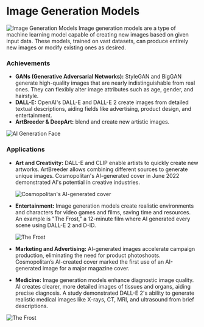 # Image Generation Models

![Image Generation Models](../../../public/assets/chapter_2/2.6.jpg)
Image generation models are a type of machine learning model capable of creating new images based on given input data.
These models, trained on vast datasets, can produce entirely new images or modify existing ones as desired.

### Achievements

- **GANs (Generative Adversarial Networks):** StyleGAN and BigGAN generate high-quality images that are nearly
  indistinguishable from real ones. They can flexibly alter image attributes such as age, gender, and hairstyle.
- **DALL-E:** OpenAI's DALL-E and DALL-E 2 create images from detailed textual descriptions, aiding fields like advertising,
  product design, and entertainment.
- **ArtBreeder & DeepArt:** blend and create new artistic images.

![AI Generation Face](../../../public/assets/chapter_2/2.7.png)

### Applications

- **Art and Creativity:** DALL-E and CLIP enable artists to quickly create new artworks. ArtBreeder allows combining
  different sources to generate unique images. Cosmopolitan's AI-generated cover in June 2022 demonstrated AI's potential in
  creative industries.

  ![Cosmopolitan's AI-generated cover](../../../public/assets/chapter_2/2.8.jpg)

- **Entertainment:** Image generation models create realistic environments and characters for video games and films, saving time
  and resources. An example is "The Frost," a 12-minute film where AI generated every scene using DALL-E 2 and D-ID.

  ![The Frost](../../../public/assets/chapter_2/2.9.jpg)

- **Marketing and Advertising:** AI-generated images accelerate campaign production, eliminating the need for product photoshoots.
  Cosmopolitan’s AI-created cover marked the first use of an AI-generated image for a major magazine cover.
- **Medicine:** Image generation models enhance diagnostic image quality. AI creates clearer, more detailed images of tissues and
  organs, aiding precise diagnosis. A study demonstrated DALL-E 2's ability to generate realistic medical images like X-rays, CT, MRI,
  and ultrasound from brief descriptions.

![The Frost](../../../public/assets/chapter_2/2.10.jpg)
